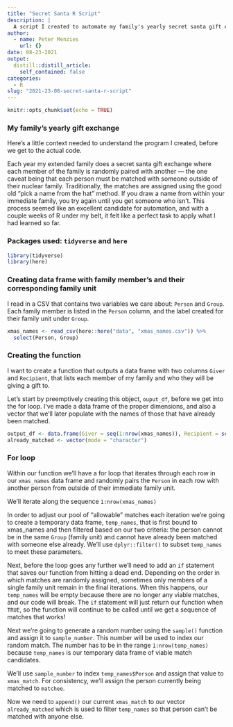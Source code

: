 ```yaml
---
title: "Secret Santa R Script"
description: |
  A script I created to automate my family's yearly secret santa gift exchange
author:
  - name: Peter Menzies
    url: {}
date: 08-23-2021
output:
  distill::distill_article:
    self_contained: false
categories:
  - R
slug: "2021-23-08-secret-santa-r-script"
---
```



```r
knitr::opts_chunk$set(echo = TRUE)
```

### My family's yearly gift exchange

Here's a little context needed to understand the program I created, before we get to the actual code. 

Each year my extended family does a secret santa gift exchange where each member of the family is randomly paired with another — the one caveat being that each person must be matched with someone outside of their nuclear family. Traditionally, the matches are assigned using the good old "pick a name from the hat" method. If you draw a name from within your immediate family, you try again until you get someone who isn't. This process seemed like an excellent candidate for automation, and with a couple weeks of R under my belt, it felt like a perfect task to apply what I had learned so far.

### Packages used: `tidyverse` and `here`

```r
library(tidyverse)
library(here)
```


### Creating data frame with family member's and their corresponding family unit

I read in a CSV that contains two variables we care about: `Person` and `Group`. Each family member is listed in the `Person` column, and the label created for their family unit under `Group`. 

```r
xmas_names <- read_csv(here::here("data", "xmas_names.csv")) %>% 
  select(Person, Group) 
```

### Creating the function

I want to create a function that outputs a data frame with two columns `Giver` and `Recipient`, that lists each member of my family and who they will be giving a gift to. 

Let's start by preemptively creating this object, `ouput_df`, before we get into the for loop. I've made a data frame of the proper dimensions, and also a vector that we'll later populate with the names of those that have already been matched.

```r
output_df <- data.frame(Giver = seq(1:nrow(xmas_names)), Recipient = seq(1:nrow(xmas_names)))
already_matched <- vector(mode = "character")
```

### For loop

Within our function we'll have a for loop that iterates through each row in our `xmas_names` data frame and randomly pairs the `Person` in each row with another person from outside of their immediate family unit. 

We'll iterate along the sequence `1:nrow(xmas_names)` 

In order to adjust our pool of "allowable" matches each iteration we're going to create a temporary data frame, `temp_names`, that is first bound to xmas_names and then filtered based on our two criteria: the person cannot be in the same `Group` (family unit) and cannot have already been matched with someone else already. We'll use `dplyr::filter()` to subset `temp_names` to meet these parameters.

Next, before the loop goes any further we'll need to add an `if` statement that saves our function from hitting a dead end. Depending on the order in which matches are randomly assigned, sometimes only members of a single family unit remain in the final iterations. When this happens, our `temp_names` will be empty because there are no longer any viable matches, and our code will break. The `if` statement will just return our function when `TRUE`, so the function will continue to be called until we get a sequence of matches that works!

Next we're going to generate a random number using the `sample()` function and assign it to `sample_number`. This number will be used to index our random match. The number has to be in the range `1:nrow(temp_names)` because `temp_names` is our temporary data frame of viable match candidates. 

We'll use `sample_number` to index `temp_names$Person` and assign that value to `xmas_match`. For consistency, we'll assign the person currently being matched to `matchee`.

Now we need to `append()` our current `xmas_match` to our vector `already_matched` which is used to filter `temp_names` so that person can't be matched with anyone else.



```r

```


